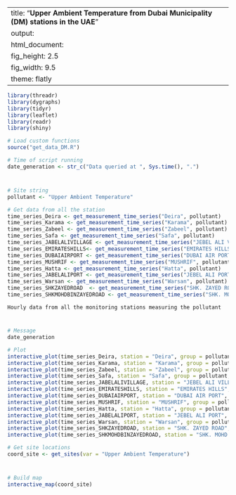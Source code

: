 
---
title: "**Upper Ambient Temperature from Dubai Municipality (DM) stations in the UAE**"
output:
  html_document:
    fig_height: 2.5
    fig_width: 9.5
    theme: flatly
---

```{r set_up, message = FALSE, echo = FALSE, warning = FALSE}
library(threadr)
library(dygraphs)
library(tidyr)
library(leaflet)
library(readr)
library(shiny)

# Load custom functions
source("get_data_DM.R")

# Time of script running
date_generation <- str_c("Data queried at ", Sys.time(), ".")
```
# 

## 
```{r import_data, message = FALSE, echo = FALSE, results = "hide", cache = TRUE, warning = FALSE}

# Site string
pollutant <- "Upper Ambient Temperature"

# Get data from all the station
time_series_Deira <- get_measurement_time_series("Deira", pollutant)
time_series_Karama <- get_measurement_time_series("Karama", pollutant)
time_series_Zabeel <- get_measurement_time_series("Zabeel", pollutant)
time_series_Safa <- get_measurement_time_series("Safa", pollutant)
time_series_JABELALIVILLAGE <- get_measurement_time_series("JEBEL ALI VILLAGE", pollutant)
time_series_EMIRATESHILLS<- get_measurement_time_series("EMIRATES HILLS", pollutant)
time_series_DUBAIAIRPORT <- get_measurement_time_series("DUBAI AIR PORT", pollutant)
time_series_MUSHRIF <- get_measurement_time_series("MUSHRIF", pollutant)
time_series_Hatta <- get_measurement_time_series("Hatta", pollutant)
time_series_JABELALIPORT <- get_measurement_time_series("JEBEL ALI PORT", pollutant)
time_series_Warsan <- get_measurement_time_series("Warsan", pollutant)
time_series_SHKZAYEDROAD  <- get_measurement_time_series("SHK. ZAYED ROAD", pollutant)
time_series_SHKMOHDBINZAYEDROAD <- get_measurement_time_series("SHK. MOHD. BIN ZAYED ROAD", pollutant)

```

 `Hourly data from all the monitoring stations measuring the pollutant`
 
# 

## 

```{r plot_NCMS_UAT, echo = FALSE, cache = TRUE}
# Message
date_generation

# Plot
interactive_plot(time_series_Deira, station = "Deira", group = pollutant, pollu= "Upper Ambient Temperature")
interactive_plot(time_series_Karama, station = "Karama", group = pollutant, pollu= "Upper Ambient Temperature")
interactive_plot(time_series_Zabeel, station = "Zabeel", group = pollutant, pollu= "Upper Ambient Temperature")
interactive_plot(time_series_Safa, station = "Safa", group = pollutant, pollu= "Upper Ambient Temperature")
interactive_plot(time_series_JABELALIVILLAGE, station = "JEBEL ALI VILLAGE", group = pollutant, pollu= "Upper Ambient Temperature")
interactive_plot(time_series_EMIRATESHILLS, station = "EMIRATES HILLS", group = pollutant, pollu= "Upper Ambient Temperature")
interactive_plot(time_series_DUBAIAIRPORT, station = "DUBAI AIR PORT", group = pollutant, pollu= "Upper Ambient Temperature")
interactive_plot(time_series_MUSHRIF, station = "MUSHRIF", group = pollutant, pollu= "Upper Ambient Temperature")
interactive_plot(time_series_Hatta, station = "Hatta", group = pollutant, pollu= "Upper Ambient Temperature")
interactive_plot(time_series_JABELALIPORT, station = "JEBEL ALI PORT", group = pollutant, pollu= "Upper Ambient Temperature")
interactive_plot(time_series_Warsan, station = "Warsan", group = pollutant, pollu= "Upper Ambient Temperature")
interactive_plot(time_series_SHKZAYEDROAD, station = "SHK. ZAYED ROAD", group = pollutant, pollu= "Upper Ambient Temperature")
interactive_plot(time_series_SHKMOHDBINZAYEDROAD, station = "SHK. MOHD. BIN ZAYED ROAD", group = pollutant, pollu= "Upper Ambient Temperature")

```


```{r import_data_for_map, message = FALSE, echo = FALSE, results = "hide", cache = TRUE}
# Get site locations
coord_site <- get_sites(var = "Upper Ambient Temperature")

```
#
 
##

```{r map, fig.height = 8, echo = FALSE, message = FALSE, cache = TRUE}
# Build map
interactive_map(coord_site)
```

 
 